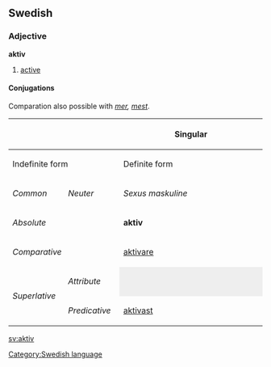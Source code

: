 ==Swedish==
===Adjective===
'''aktiv'''
#[[active]]
====Conjugations====
Comparation also possible with ''[[mer]], [[mest]]''.

{| border=1 cellspacing=0 
|- bgcolor="#FFFFF0" align=center
! rowspan=3 colspan=2 |
! colspan=4 width=400 | Singular
! rowspan=3 width=100 | Plural
|- bgcolor="#FFFFF0" align=center
! colspan=2 width=200 | Indefinite form
! colspan=2 width=200 | Definite form
|- bgcolor="#FFFFF0" align=center
| width=100 | ''Common''
| width=100 | ''Neuter''
| width=100 | ''Sexus maskuline''
| width=100 | ''Other sexus''
|- align=center
| bgcolor="#FFFFF0" colspan=2 width=120 | ''Absolute''
| '''aktiv'''
| [[aktivt]]
| [[aktive]]
| [[aktiva]]
| [[aktiva]]
|- align=center
| bgcolor="#FFFFF0" colspan=2 | ''Comparative''
| colspan=7 | [[aktivare]]
|- align=center
| bgcolor="#FFFFF0" rowspan=2 width=60 | ''Superlative''
| bgcolor="#FFFFF0" width=60 | ''Attribute''
| colspan=2 style="background:#eeeeee" |  
| [[aktivaste]]
| [[aktivaste]]
| [[aktivaste]]
|- align=center 
| bgcolor="#FFFFF0" width=60 | ''Predicative''
| colspan=5 | [[aktivast]]
|}
[[sv:aktiv]]
[[Category:Swedish language]]